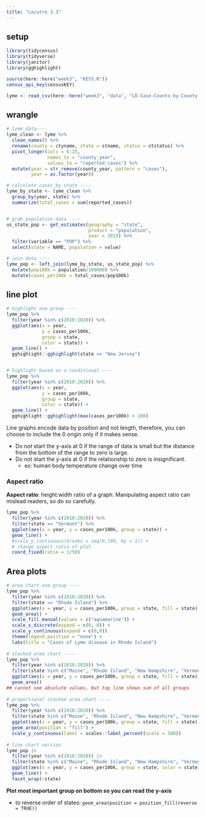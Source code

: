 ```yaml
---
title: "Lecutre 3.3"
---
```


## setup
```r
library(tidycensus)
library(tidyverse)
library(janitor)
library(gghighlight)

source(here::here("week3", "KEYS.R"))
census_api_key(censusKEY)

lyme <- read_csv(here::here("week3", "data", "LD-Case-Counts-by-County-01-20.csv"))
```
## wrangle
```r
# lyme data----
lyme_clean <- lyme %>% 
  clean_names() %>% 
  rename(county = ctyname, state = stname, status = ststatus) %>% 
  pivot_longer(cols = 6:25, 
               names_to = "county_year",
               values_to = "reported_cases") %>% 
  mutate(year = str_remove(county_year, pattern = "cases"),
         year = as.factor(year))

# calculate cases by state ----
lyme_by_state <- lyme_clean %>% 
  group_by(year, state) %>% 
  summarize(total_cases = sum(reported_cases))


# grab population data ----
us_state_pop <- get_estimates(geography = "state",
                              product = "population",
                              year = 2019) %>% 
  filter(variable == "POP") %>% 
  select(state = NAME, population = value)

# join data ----
lyme_pop <- left_join(lyme_by_state, us_state_pop) %>% 
  mutate(pop100k = population/100000) %>% 
  mutate(cases_per100k = total_cases/pop100k)
```

## line plot

```r
# highlight one group ----
lyme_pop %>% 
  filter(year %in% c(2010:2020)) %>% 
  ggplot(aes(x = year, 
             y = cases_per100k, 
             group = state, 
             color = state)) +
  geom_line() +
  gghighlight::gghighlight(state == "New Jersey")


# highlight based on a conditional ----
lyme_pop %>% 
  filter(year %in% c(2010:2020)) %>% 
  ggplot(aes(x = year, 
             y = cases_per100k, 
             group = state, 
             color = state)) +
  geom_line() +
  gghighlight::gghighlight(max(cases_per100k) > 100)
```
Line graphs encode data by position and not length, therefore, you can choose to include the 0 origin only if it makes sense. 

- Do *not* start the y-axis at 0 if the range of data is small but the distance from the bottom of the range to zero is large.
- Do not start the y-axis at 0 if the relationship to zero is insignificant.
  - ex: human body temperature change over time
  
### Aspect ratio

**Aspect ratio**: height:width ratio of a graph. Manipulating aspect ratio can mislead readers, so do so carefully.

```r
lyme_pop %>% 
  filter(year %in% c(2010:2020)) %>% 
  filter(state == "Vermont") %>% 
  ggplot(aes(x = year, y = cases_per100k, group = state)) +
  geom_line() +
  #scale_y_continuous(breaks = seq(0,190, by = 1)) +
  # change aspect ratio of plot
  coord_fixed(ratio = 1/50)
```
## Area plots

```r
# area chart one group ----
lyme_pop %>% 
  filter(year %in% c(2010:2020)) %>% 
  filter(state == "Rhode Island") %>% 
  ggplot(aes(x = year, y = cases_per100k, group = state, fill = state)) +
  geom_area() +
  scale_fill_manual(values = c("aquamarine")) +
  scale_x_discrete(expand = c(0, 0)) +
  scale_y_continuous(expand = c(0,0))
  theme(legend.position = "none") +
  labs(title = "Cases of Lyme disease in Rhode Island")
  
# stacked area chart ----
lyme_pop %>% 
  filter(year %in% c(2010:2020)) %>% 
  filter(state %in% c("Maine", "Rhode Island", "New Hampshire", "Vermont")) %>% 
  ggplot(aes(x = year, y = cases_per100k, group = state, fill = state)) +
  geom_area()
## cannot see absolute values, but top line shows sum of all groups
  
# proportional stacked area chart ----
lyme_pop %>% 
  filter(year %in% c(2010:2020)) %>% 
  filter(state %in% c("Maine", "Rhode Island", "New Hampshire", "Vermont")) %>% 
  ggplot(aes(x = year, y = cases_per100k, group = state, fill = state)) +
  geom_area(position = "fill") +
  scale_y_continuous(label = scales::label_percent(scale = 100))
  
# line chart version
lyme_pop |> 
  filter(year %in% c(2010:2020)) |> 
  filter(state %in% c("Maine", "Rhode Island", "New Hampshire", "Vermont")) |> 
  ggplot(aes(x = year, y = cases_per100k, group = state, color = state)) +
  geom_line() +
  facet_wrap(~state)
```
**Plot most important group on bottom so you can read the y-axis**

- to reverse order of states: `geom_area(position = position_fill(reverse = TRUE))`
